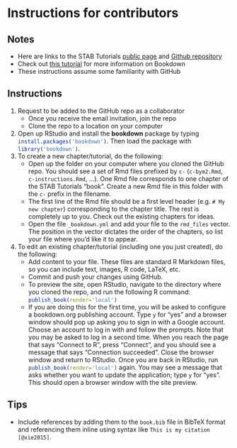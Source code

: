 # Instructions for contributors

## Notes

- Here are links to the STAB Tutorials [public page](https://bookdown.org/avikenny/STAB-Tutorials/) and [Github repository](https://github.com/Avi-Kenny/STAB-Tutorials)
- Check out [this tutorial](https://bookdown.org/yihui/bookdown) for more information on Bookdown
- These instructions assume some familiarity with GitHub

## Instructions

1. Request to be added to the GitHub repo as a collaborator
    - Once you receive the email invitation, join the repo
    - Clone the repo to a location on your computer
2. Open up RStudio and install the **bookdown** package by typing `install.packages('bookdown')`{.R}. Then load the package with `library('bookdown')`{.R}.
3. To create a new chapter/tutorial, do the following:
    - Open up the folder on your computer where you cloned the GitHub repo. You should see a set of Rmd files prefixed by `c-` (`c-bym2.Rmd`, `c-instructions.Rmd`, ...). One Rmd file corresponds to one chapter of the STAB Tutorials "book". Create a new Rmd file in this folder with the `c-` prefix in the filename.
    - The first line of the Rmd file should be a first level header (e.g. `# My new chapter`) corresponding to the chapter title. The rest is completely up to you. Check out the existing chapters for ideas.
    - Open the file `_bookdown.yml` and add your file to the `rmd_files` vector. The position in the vector dictates the order of the chapters, so list your file where you'd like it to appear.
4. To edit an existing chapter/tutorial (including one you just created), do the following:
    - Add content to your file. These files are standard R Markdown files, so you can include text, images, R code, LaTeX, etc.
    - Commit and push your changes using GitHub.
    - To preview the site, open RStudio, navigate to the directory where you cloned the repo, and run the following R command: `publish_book(render='local')`{.R}
    - If you are doing this for the first time, you will be asked to configure a bookdown.org publishing account. Type `y` for "yes" and a browser window should pop up asking you to sign in with a Google account. Choose an account to log in with and follow the prompts. Note that you may be asked to log in a second time. When you reach the page that says "Connect to R", press "Connect", and you should see a message that says "Connection succeeded". Close the browser window and return to RStudio. Once you are back in RStudio, run `publish_book(render='local')`{.R} again. You may see a message that asks whether you want to update the application; type `y` for "yes". This should open a browser window with the site preview.

## Tips

- Include references by adding them to the `book.bib` file in BibTeX format and referencing them inline using syntax like `This is my citation [@xie2015]`.
